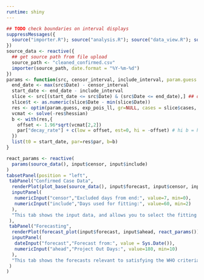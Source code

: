 ```yaml
---
runtime: shiny
---
```

```r
## TODO check boundaries on interval displays
suppressMessages({
  source("importer.R"); source("analysis.R"); source("data_view.R"); source("forecast_view.R"); require(ggplot2); require(data.table)
})
source_data <- reactive({
  ## get source path from file upload
  source_path <- "cleaned_confirmed.csv"
  importer(source_path, date.format = "%Y-%m-%d")
})
params <- function(src, censor_interval, include_interval, param.guess = c(rate_0=30, decay_rate=0.01)) {
  end_date <- max(src$Date) - censor_interval
  start_date <- end_date - include_interval
  slice <- src[(start_date <= src$Date) & (src$Date <= end_date),] ## data.table doesn't work with shiny for some reason?
  slice$t <- as.numeric(slice$Date - min(slice$Date))
  res <- optim(param.guess, exp_pois_ll, gr=NULL, cases = slice$cases, times = slice$t, control=list(fnscale=-1, parscale=c(1,1/1000)), hessian=TRUE)
  vcmat <- solve(-res$hessian)
  b <- with(res,{
    offset <- 1.96*sqrt(vcmat[2,2])
    par["decay_rate"] + c(low = offset, est=0, hi = -offset) # hi b = hi decay = low time
  })
  list(t0 = start_date, par=res$par, b=b)
}
```
```r
react_params <- reactive(
  params(source_data(), input$censor, input$include)
)
tabsetPanel(position = "left",
 tabPanel("Confirmed Case Data", 
  renderPlot(plot_base(source_data(), input$forecast, input$censor, input$include, react_params())),
  inputPanel(
   numericInput("censor","Excluded days from end:", value=7, min=0),
   numericInput("include","Days used for fitting:", value=60, min=2)
  ),
  "This tab shows the input data, and allows you to select the fitting interval.  It also shows the start of the forecasting output relative to the available data."
 ),
 tabPanel("Forecasting", 
  renderPlot(forecast_plot(input$forecast, input$ahead, react_params())),
  inputPanel(
   dateInput("forecast","Forecast from:", value = Sys.Date()),
   numericInput("ahead","Project Out Days:", value=180, min=10)
  ),
  "This tab shows the forecasts relevant to satisfying the WHO criteria to declare the region disease free.  p_0 refers to probability of observing 0 cases on that day, and p_start / p_end refer to the probability of entering / completing the zero-cases-observed interval."
 )
)
```
